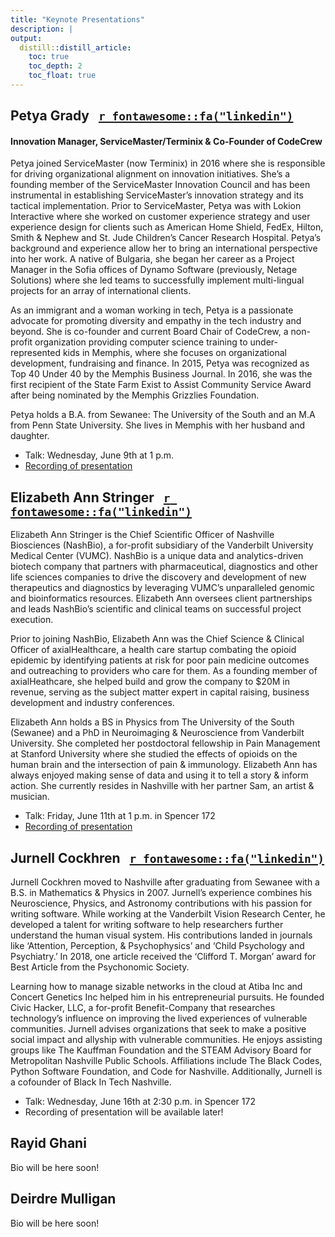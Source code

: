 ```yaml
---
title: "Keynote Presentations"
description: |
output:
  distill::distill_article:
    toc: true
    toc_depth: 2
    toc_float: true
---
```


## Petya Grady &nbsp; [`r fontawesome::fa("linkedin")`](https://www.linkedin.com/in/petyagrady/)
#### Innovation Manager, ServiceMaster/Terminix & Co-Founder of CodeCrew 

Petya joined ServiceMaster (now Terminix) in 2016 where she is responsible for driving organizational alignment on innovation initiatives. She’s a founding member of the ServiceMaster Innovation Council and has been instrumental in establishing ServiceMaster’s innovation strategy and its tactical implementation. Prior to ServiceMaster, Petya was with Lokion Interactive where she worked on customer experience strategy and user experience design for clients such as American Home Shield, FedEx, Hilton, Smith & Nephew and St. Jude Children’s Cancer Research Hospital. Petya’s background and experience allow her to bring an international perspective into her work. A native of Bulgaria, she began her career as a Project Manager in the Sofia offices of Dynamo Software (previously, Netage Solutions) where she led teams to successfully implement multi-lingual projects for an array of international clients.

As an immigrant and a woman working in tech, Petya is a passionate advocate for promoting diversity and empathy in the tech industry and beyond. She is co-founder and current Board Chair of CodeCrew, a non-profit organization providing computer science training to under-represented kids in Memphis, where she focuses on organizational development, fundraising and finance. In 2015, Petya was recognized as Top 40 Under 40 by the Memphis Business Journal. In 2016, she was the first recipient of the State Farm Exist to Assist Community Service Award after being nominated by the Memphis Grizzlies Foundation.
 
Petya holds a B.A. from Sewanee: The University of the South and an M.A from Penn State University. She lives in Memphis with her husband and daughter.  

- Talk: Wednesday, June 9th at 1 p.m.
- [Recording of presentation](https://sewanee-edu.zoom.us/rec/share/s1-pJlZd2buMbu7ztOEh_auzlIxJMQelyZW76X8O-KPXBgQFkHPuxKPsMGI-Zk5K.NRZRS574htqOzFz9?startTime=1623261337000)

## Elizabeth Ann Stringer &nbsp; [`r fontawesome::fa("linkedin")`](http://www.linkedin.com/in/Elizabeth-Ann-Stringer)

Elizabeth Ann Stringer is the Chief Scientific Officer of Nashville Biosciences (NashBio), a for-profit subsidiary of the Vanderbilt University Medical Center (VUMC). NashBio is a unique data and analytics-driven biotech company that partners with pharmaceutical, diagnostics and other life sciences companies to drive the discovery and development of new therapeutics and diagnostics by leveraging VUMC’s unparalleled genomic and bioinformatics resources. Elizabeth Ann oversees client partnerships and leads NashBio’s scientific and clinical teams on successful project execution.

Prior to joining NashBio, Elizabeth Ann was the Chief Science & Clinical Officer of axialHealthcare, a health care startup combating the opioid epidemic by identifying patients at risk for poor pain medicine outcomes and outreaching to providers who care for them. As a founding member of axialHeathcare, she helped build and grow the company to $20M in revenue, serving as the subject matter expert in capital raising, business development and industry conferences. 

Elizabeth Ann holds a BS in Physics from The University of the South (Sewanee) and a PhD in Neuroimaging & Neuroscience from Vanderbilt University. She completed her postdoctoral fellowship in Pain Management at Stanford University where she studied the effects of opioids on the human brain and the intersection of pain & immunology. Elizabeth Ann has always enjoyed making sense of data and using it to tell a story & inform action. She currently resides in Nashville with her partner Sam, an artist & musician.

- Talk: Friday, June 11th at 1 p.m. in Spencer 172
- [Recording of presentation](https://sewanee-edu.zoom.us/rec/share/dJm-Dpy6Wc9QvHEpWVZ0ypt8frLyKkgWOFXDv33scQ67trEcEa1kpd9UrX4mgdcm.ixh_AU9rg1hpn0w2?startTime=1623434231000)

## Jurnell Cockhren &nbsp; [`r fontawesome::fa("linkedin")`](https://www.linkedin.com/in/jurnellcockhren/)

Jurnell Cockhren moved to Nashville after graduating from Sewanee with a B.S. in Mathematics & Physics in 2007. Jurnell's experience combines his Neuroscience, Physics, and Astronomy contributions with his passion for writing software. While working at the Vanderbilt Vision Research Center, he developed a talent for writing software to help researchers further understand the human visual system. His contributions landed in journals like 'Attention, Perception, & Psychophysics' and 'Child Psychology and Psychiatry.' In 2018, one article received the 'Clifford T. Morgan' award for Best Article from the Psychonomic Society.

Learning how to manage sizable networks in the cloud at Atiba Inc and Concert Genetics Inc helped him in his entrepreneurial pursuits. He founded Civic Hacker, LLC, a for-profit Benefit-Company that researches technology's influence on improving the lived experiences of vulnerable communities. Jurnell advises organizations that seek to make a positive social impact and allyship with vulnerable communities. He enjoys assisting groups like The Kauffman Foundation and the STEAM Advisory Board for Metropolitan Nashville Public Schools. Affiliations include The Black Codes, Python Software Foundation, and Code for Nashville. Additionally, Jurnell is a cofounder of Black In Tech Nashville.

- Talk: Wednesday, June 16th at 2:30 p.m. in Spencer 172
- Recording of presentation will be available later!

## Rayid Ghani

Bio will be here soon!

## Deirdre Mulligan

Bio will be here soon!

